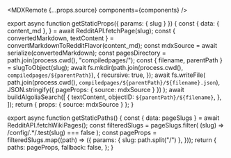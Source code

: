 
<MDXRemote {...props.source} components={components} />

export async function getStaticProps({ params: { slug } }) {
  const {
    data: { content_md },
  } = await RedditAPI.fetchPage(slug);
  const { convertedMarkdown, textContent } =
    convertMarkdownToRedditFlavor(content_md);
  const mdxSource = await serialize(convertedMarkdown);
  const pagesDirectory = path.join(process.cwd(), "compiledpages/");
  const { filename, parentPath } = slugToObject(slug);
  await fs.mkdir(path.join(process.cwd(), `compiledpages/${parentPath}`), {
    recursive: true,
  });
  await fs.writeFile(
    path.join(process.cwd(), `compiledpages/${parentPath}/${filename}.json`),
    JSON.stringify({ pageProps: { source: mdxSource } })
  );
  await buildAlgoliaSearch([
    {
      textContent,
      objectID: `${parentPath}/${filename}`,
    },
  ]);
  return { props: { source: mdxSource } };
}

export async function getStaticPaths() {
  const { data: pageSlugs } = await RedditAPI.fetchWikiPages();
  const filteredSlugs = pageSlugs.filter(
    (slug) => /config\/.*/.test(slug) === false
  );
  const pageProps = filteredSlugs.map((path) => ({
    params: { slug: path.split("/") },
  }));
  return {
    paths: pageProps,
    fallback: false,
  };
}
